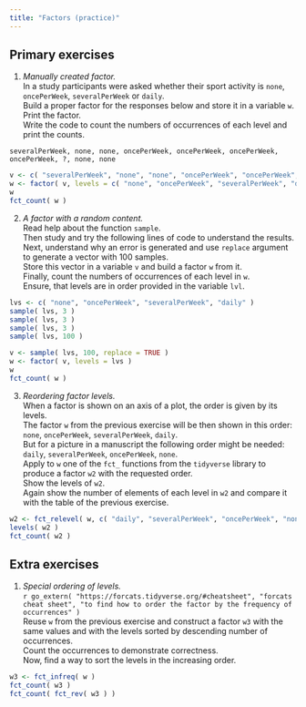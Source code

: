 ```yaml
---
title: "Factors (practice)"
---
```


## Primary exercises

1. *Manually created factor.*  
In a study participants were asked whether their sport activity is `none`, `oncePerWeek`, `severalPerWeek` or `daily`.  
Build a proper factor for the responses below and store it in a variable `w`.  
Print the factor.  
Write the code to count the numbers of occurrences of each level and print the counts.
```
severalPerWeek, none, none, oncePerWeek, oncePerWeek, oncePerWeek, oncePerWeek, ?, none, none
```

```r
v <- c( "severalPerWeek", "none", "none", "oncePerWeek", "oncePerWeek", "oncePerWeek", "oncePerWeek", NA, "none", "none" )
w <- factor( v, levels = c( "none", "oncePerWeek", "severalPerWeek", "daily" ) )
w
fct_count( w )
```

2. *A factor with a random content.*  
Read help about the function `sample`.  
Then study and try the following lines of code to understand the results.  
Next, understand why an error is generated and use `replace` argument to generate a vector with 100 samples.  
Store this vector in a variable `v` and build a factor `w` from it.  
Finally, count the numbers of occurrences of each level in `w`.  
Ensure, that levels are in order provided in the variable `lvl`.

```r
lvs <- c( "none", "oncePerWeek", "severalPerWeek", "daily" )
sample( lvs, 3 )
sample( lvs, 3 )
sample( lvs, 3 )
sample( lvs, 100 )
```

```r
v <- sample( lvs, 100, replace = TRUE )
w <- factor( v, levels = lvs )
w
fct_count( w )
```

3. *Reordering factor levels.*  
When a factor is shown on an axis of a plot, the order is given by its levels.  
The factor `w` from the previous exercise will be then shown in this order: `none`, `oncePerWeek`, `severalPerWeek`, `daily`.  
But for a picture in a manuscript the following order might be needed: `daily`, `severalPerWeek`, `oncePerWeek`, `none`.  
Apply to `w` one of the `fct_` functions from the `tidyverse` library to produce a factor `w2` with the requested order.  
Show the levels of `w2`.  
Again show the number of elements of each level in `w2` and compare it with the table of the previous exercise.

```r
w2 <- fct_relevel( w, c( "daily", "severalPerWeek", "oncePerWeek", "none" ) )
levels( w2 )
fct_count( w2 )
```

## Extra exercises

1. *Special ordering of levels.*  
`r go_extern( "https://forcats.tidyverse.org/#cheatsheet", "forcats cheat sheet", "to find how to order the factor by the frequency of occurrences" )`  
Reuse `w` from the previous exercise and construct a factor `w3` with the same values and with the levels sorted by descending number of occurrences.  
Count the occurrences to demonstrate correctness.  
Now, find a way to sort the levels in the increasing order.

```r
w3 <- fct_infreq( w )
fct_count( w3 )
fct_count( fct_rev( w3 ) )
```


